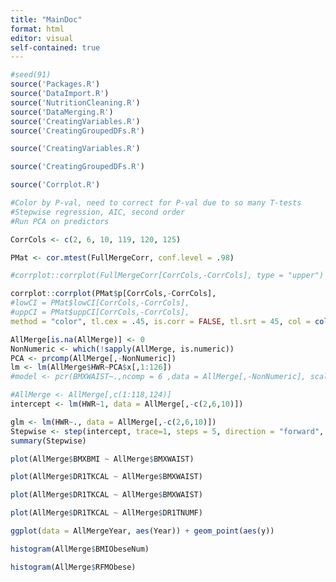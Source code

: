 ```yaml
---
title: "MainDoc"
format: html
editor: visual
self-contained: true
---
```


```r
#seed(91)
source('Packages.R') 
source('DataImport.R')
source('NutritionCleaning.R')
source('DataMerging.R')
source('CreatingVariables.R')
source('CreatingGroupedDFs.R')
```

```r
source('CreatingVariables.R')
```

```r
source('CreatingGroupedDFs.R')
```

```r
source('Corrplot.R')
```

```r
#Color by P-val, need to correct for P-val due to so many T-tests
#Stepwise regression, AIC, second order
#Run PCA on predictors

CorrCols <- c(2, 6, 10, 119, 120, 125)

PMat <- cor.mtest(FullMergeCorr, conf.level = .98)

#corrplot::corrplot(FullMergeCorr[CorrCols,-CorrCols], type = "upper")

corrplot::corrplot(PMat$p[CorrCols,-CorrCols],
#lowCI = PMat$lowCI[CorrCols,-CorrCols],
#uppCI = PMat$uppCI[CorrCols,-CorrCols],
method = "color", tl.cex = .45, is.corr = FALSE, tl.srt = 45, col = colorRampPalette(c("forestgreen", "white", "red"))(150))
```

```r
AllMerge[is.na(AllMerge)] <- 0
NonNumeric <- which(!sapply(AllMerge, is.numeric))
PCA <- prcomp(AllMerge[,-NonNumeric])
lm <- lm(AllMerge$HWR~PCA$x[,1:126])
#model <- pcr(BMXWAIST~.,ncomp = 6 ,data = AllMerge[,-NonNumeric], scale = T, validation = "CV")
```

```r
#AllMerge <- AllMerge[,c(1:118,124)]
intercept <- lm(HWR~1, data = AllMerge[,-c(2,6,10)])

glm <- lm(HWR~., data = AllMerge[,-c(2,6,10)])
Stepwise <- step(intercept, trace=1, steps = 5, direction = "forward", scope = formula(glm))
summary(Stepwise)
```

```r
plot(AllMerge$BMXBMI ~ AllMerge$BMXWAIST)
```

```r
plot(AllMerge$DR1TKCAL ~ AllMerge$BMXWAIST)
```

```r
plot(AllMerge$DR1TKCAL ~ AllMerge$BMXWAIST)
```

```r
plot(AllMerge$DR1TKCAL ~ AllMerge$DR1TNUMF)
```

```r
ggplot(data = AllMergeYear, aes(Year)) + geom_point(aes(y))
```

```r
histogram(AllMerge$BMIObeseNum)
```

```r
histogram(AllMerge$RFMObese)
```
